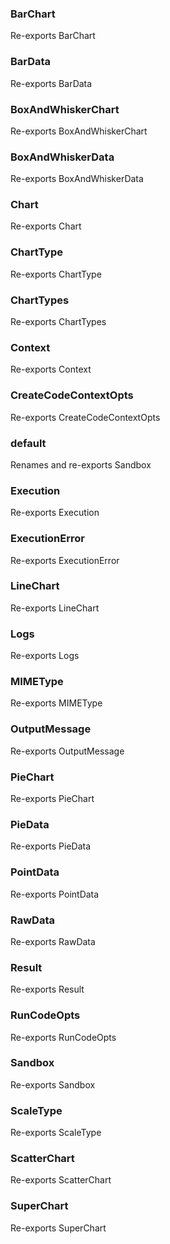 ### BarChart

Re-exports BarChart

### BarData

Re-exports BarData

### BoxAndWhiskerChart

Re-exports BoxAndWhiskerChart

### BoxAndWhiskerData

Re-exports BoxAndWhiskerData

### Chart

Re-exports Chart

### ChartType

Re-exports ChartType

### ChartTypes

Re-exports ChartTypes

### Context

Re-exports Context

### CreateCodeContextOpts

Re-exports CreateCodeContextOpts

### default

Renames and re-exports Sandbox

### Execution

Re-exports Execution

### ExecutionError

Re-exports ExecutionError

### LineChart

Re-exports LineChart

### Logs

Re-exports Logs

### MIMEType

Re-exports MIMEType

### OutputMessage

Re-exports OutputMessage

### PieChart

Re-exports PieChart

### PieData

Re-exports PieData

### PointData

Re-exports PointData

### RawData

Re-exports RawData

### Result

Re-exports Result

### RunCodeOpts

Re-exports RunCodeOpts

### Sandbox

Re-exports Sandbox

### ScaleType

Re-exports ScaleType

### ScatterChart

Re-exports ScatterChart

### SuperChart

Re-exports SuperChart
